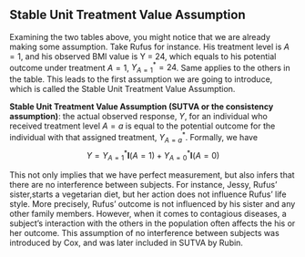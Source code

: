 ## Stable Unit Treatment Value Assumption

Examining the two tables above, you might notice that we are already making some assumption. Take Rufus for instance. His treatment level is $A=1$, and his observed BMI value is Y = 24, which equals to his potential outcome under treatment $A=1$, $Y^{*}_{A =1}=24$. Same applies to the others in the table. This leads to the first assumption we are going to introduce, which is called the Stable Unit Treatment Value Assumption.

**Stable Unit Treatment Value Assumption (SUTVA or the consistency assumption)**: 
the actual observed response, $Y$, for an individual who received treatment level $A=a$ is equal to the potential outcome for the individual with that assigned treatment, $Y^{*}_{A=a}$. Formally, we have $$Y = Y^{*}_{A =1}{\mathbf{I}}(A = 1) + Y^{*}_{A =0}{\mathbf{I}}(A = 0)$$

This not only implies that we have perfect measurement, but also infers that there are no interference between subjects. For instance, Jessy, Rufus' sister,starts a vegetarian diet, but her action does not influence Rufus' life style. More precisely, Rufus' outcome is not influenced by his sister and any other family members. However, when it comes to contagious diseases, a subject's interaction with the others in the population often affects the his or her outcome. This assumption of no interference between subjects was introduced by Cox, and was later included in SUTVA by Rubin.



